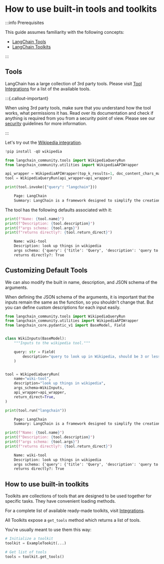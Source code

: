 # How to use built-in tools and toolkits

:::info Prerequisites

This guide assumes familiarity with the following concepts:

- [LangChain Tools](/docs/concepts/#tools)
- [LangChain Toolkits](/docs/concepts/#tools)

:::

## Tools

LangChain has a large collection of 3rd party tools. Please visit [Tool Integrations](/docs/integrations/tools/) for a list of the available tools.

:::{.callout-important}

When using 3rd party tools, make sure that you understand how the tool works, what permissions
it has. Read over its documentation and check if anything is required from you
from a security point of view. Please see our [security](https://python.langchain.com/v0.1/docs/security/) 
guidelines for more information.

:::

Let's try out the [Wikipedia integration](/docs/integrations/tools/wikipedia/).

```python
!pip install -qU wikipedia
```


```python
from langchain_community.tools import WikipediaQueryRun
from langchain_community.utilities import WikipediaAPIWrapper

api_wrapper = WikipediaAPIWrapper(top_k_results=1, doc_content_chars_max=100)
tool = WikipediaQueryRun(api_wrapper=api_wrapper)

print(tool.invoke({"query": "langchain"}))
```


<CodeOutputBlock lang="python">

```default
    Page: LangChain
    Summary: LangChain is a framework designed to simplify the creation of applications 
```

</CodeOutputBlock>

The tool has the following defaults associated with it:

```python
print(f"Name: {tool.name}")
print(f"Description: {tool.description}")
print(f"args schema: {tool.args}")
print(f"returns directly?: {tool.return_direct}")
```


<CodeOutputBlock lang="python">

```default
    Name: wiki-tool
    Description: look up things in wikipedia
    args schema: {'query': {'title': 'Query', 'description': 'query to look up in Wikipedia, should be 3 or less words', 'type': 'string'}}
    returns directly?: True
```

</CodeOutputBlock>

## Customizing Default Tools
We can also modify the built in name, description, and JSON schema of the arguments.

When defining the JSON schema of the arguments, it is important that the inputs remain the same as the function, so you shouldn't change that. But you can define custom descriptions for each input easily.

```python
from langchain_community.tools import WikipediaQueryRun
from langchain_community.utilities import WikipediaAPIWrapper
from langchain_core.pydantic_v1 import BaseModel, Field


class WikiInputs(BaseModel):
    """Inputs to the wikipedia tool."""

    query: str = Field(
        description="query to look up in Wikipedia, should be 3 or less words"
    )


tool = WikipediaQueryRun(
    name="wiki-tool",
    description="look up things in wikipedia",
    args_schema=WikiInputs,
    api_wrapper=api_wrapper,
    return_direct=True,
)

print(tool.run("langchain"))
```


<CodeOutputBlock lang="python">

```default
    Page: LangChain
    Summary: LangChain is a framework designed to simplify the creation of applications 
```

</CodeOutputBlock>


```python
print(f"Name: {tool.name}")
print(f"Description: {tool.description}")
print(f"args schema: {tool.args}")
print(f"returns directly?: {tool.return_direct}")
```


<CodeOutputBlock lang="python">

```default
    Name: wiki-tool
    Description: look up things in wikipedia
    args schema: {'query': {'title': 'Query', 'description': 'query to look up in Wikipedia, should be 3 or less words', 'type': 'string'}}
    returns directly?: True
```

</CodeOutputBlock>

## How to use built-in toolkits

Toolkits are collections of tools that are designed to be used together for specific tasks. They have convenient loading methods.

For a complete list of available ready-made toolkits, visit [Integrations](/docs/integrations/toolkits/).

All Toolkits expose a `get_tools` method which returns a list of tools.

You're usually meant to use them this way:

```python
# Initialize a toolkit
toolkit = ExampleTookit(...)

# Get list of tools
tools = toolkit.get_tools()
```